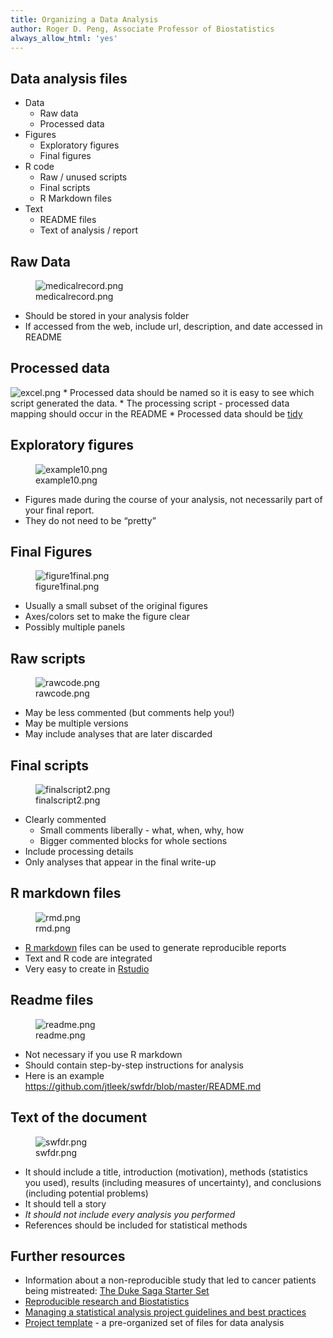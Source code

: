 ```yaml
---
title: Organizing a Data Analysis
author: Roger D. Peng, Associate Professor of Biostatistics
always_allow_html: 'yes'
---
```




## Data analysis files

* Data
  * Raw data
  * Processed data
* Figures
  * Exploratory figures
  * Final figures
* R code
  * Raw / unused scripts
  * Final scripts
  * R Markdown files
* Text
  * README files
  * Text of analysis / report



## Raw Data

![medicalrecord.png](../../assets/img/medicalrecord.png)

* Should be stored in your analysis folder
* If accessed from the web, include url, description, and date accessed in README


## Processed data

![excel.png](../../assets/img/excel.png)
* Processed data should be named so it is easy to see which script generated the data. 
* The processing script - processed data mapping should occur in the README
* Processed data should be [tidy](http://vita.had.co.nz/papers/tidy-data.pdf)


## Exploratory figures

![example10.png](../../assets/img/example10.png)

* Figures made during the course of your analysis, not necessarily part of your final report.
* They do not need to be "pretty"


## Final Figures

![figure1final.png](../../assets/img/figure1final.png)

* Usually a small subset of the original figures
* Axes/colors set to make the figure clear
* Possibly multiple panels


## Raw scripts

![rawcode.png](../../assets/img/rawcode.png)

* May be less commented (but comments help you!)
* May be multiple versions
* May include analyses that are later discarded


## Final scripts

![finalscript2.png](../../assets/img/finalscript2.png)

* Clearly commented
  * Small comments liberally - what, when, why, how
  * Bigger commented blocks for whole sections
* Include processing details
* Only analyses that appear in the final write-up


## R markdown files

![rmd.png](../../assets/img/rmd.png)

* [R markdown](http://www.rstudio.com/ide/docs/authoring/using_markdown) files can be used to generate reproducible reports
* Text and R code are integrated
* Very easy to create in [Rstudio](http://www.rstudio.com/)


## Readme files

![readme.png](../../assets/img/readme.png)

* Not necessary if you use R markdown
* Should contain step-by-step instructions for analysis
* Here is an example [https://github.com/jtleek/swfdr/blob/master/README.md](https://github.com/jtleek/swfdr/blob/master/README.md)


## Text of the document

![swfdr.png](../../assets/img/swfdr.png)

* It should include a title, introduction (motivation), methods (statistics you used), results (including measures of uncertainty), and conclusions (including potential problems)
* It should tell a story
* _It should not include every analysis you performed_
* References should be included for statistical methods


## Further resources

* Information about a non-reproducible study that led to cancer patients being mistreated: [The Duke Saga Starter Set](http://simplystatistics.org/2012/02/27/the-duke-saga-starter-set/)
* [Reproducible research and Biostatistics](http://biostatistics.oxfordjournals.org/content/10/3/405.full)
* [Managing a statistical analysis project guidelines and best practices](http://www.r-statistics.com/2010/09/managing-a-statistical-analysis-project-guidelines-and-best-practices/)
* [Project template](http://projecttemplate.net/) - a pre-organized set of files for data analysis

